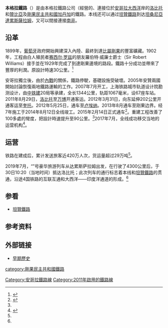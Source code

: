 {{noteTA
|1=zh-hans:坦赞铁路;zh-hk:坦贊鐵路;zh-tw:坦尚鐵路;
}}
{{Infobox rail system-route
|rail_name=本格拉鐵路
|other_name=
|banner_color=blue
|image=File:Railways in Angola-zh.svg
|caption=本格拉鐵路起始於[[洛比托|洛比托]]
|system_map= 
|mapimage_width=
|map_bgcolor=
|code_name=
|locale=
|service_type=普速铁路
|network=
|start=
|open_operation= 
|end_operation= 
|operation_note=
|system_length= 1308 千米
|length_in_operation=
|total_length= 
|line_title=线路
|lines=单线铁路
|stations=85
|route_title=线路
|main_route=
|secondary_route=
|branch_route=
|standard=
|main_stations= 
|ridership=
|fleet_size=
|max_speed=  
|track_gauge=1067mm
|min_radius= 150米
|max_grade= 20‰
|block_signal=6502电气集中连锁
|electrified=否
|depot=
|operator= 
|franchise=
|hq=
|key_person=
|website=
|route_map={{bs-map|inline=1|map=
\KBHFa~~0~~[[洛比托|洛比托]]
\HST~~15.2~~[[内格隆|内格隆]]
KRW+l\KRWgr~~  ~~
[[本格拉|本格拉]]~~18.1! !HST\HST~~121.4~~[[卡伊巴布|卡伊巴布]]
[[比巴斯|比巴斯]]~~27.3! !KHSTe\HST~~203.9~~[[库巴|库巴]]
\HST~~250.2~~[[甘达|甘达]]
\HST~~293.7~~[[青仁热|青仁热]]
\HST~~312~~[[库玛|库玛]]
\HST~~340~~[[隆甘佐|隆甘佐]]
\HST~~383~~[[卡伦格|卡伦格]]
KRW+l\KRWgr~~  ~~
[[米那|米那]]~~65.4! !KHSTe\HST~~394.1~~[[卡拉|卡拉]]
\HST~~422。4~~[[万博|万博]]
\HST~~477~~[[非拉诺法|非拉诺法]]
\HST~~516.2~~[[星故阿|星故阿]]
\HST~~624.2~~[[比耶|比耶]]
\HST~~699~~[[卡马恰巴|卡马恰巴]] 
\HST~~721.6~~[[关札|关札]]
\HST~~780.6~~[[库眼巴|库眼巴]] 
\HST~~841.8~~[[模汉戈|模汉戈]]
\HST~~877.2~~[[卡戈噶|卡戈噶]] 
\HST~~939.3~~[[卡卢比|卡卢比]]
\HST~~958.9~~[[卡奇波切|卡奇波切]] 
\HST~~997.1~~[[奇卡拉|奇卡拉]]
\HST~~1032.2~~[[卢恩耶|卢恩耶]] 
\HST~~1094.4~~[[列洼|列洼]]
\HST~~1115~~[[山且多|山且多]] 
\HST~~1132.4~~[[卢米多|卢米多]]
\HST~~1151.9~~[[卡纱衣|卡纱衣]] 
\HST~~1217~~[[开甫奇|开甫奇]]
\HST~~1238.6~~[[卢阿卡诺|卢阿卡诺]] 
\HST~~1278.1~~[[木库苏杰|木库苏杰]] 
\HST~~1331.3~~[[卢奥|卢奥]] 
}}
|collapsed=
}}
'''本格拉鐵路'''（{{lang-pt|Caminho de Ferro de Benguela}}）是由本格拉鐵路公司（{{lang|pt|Caminho de Ferro de Benguela CFB）}}經營的、連接位於[[安哥拉|安哥拉]][[大西洋|大西洋]]岸的[[洛比托|洛比托]]和[[贊比亞|贊比亞]]及[[剛果民主共和國|剛果民主共和國]][[加丹加|加丹加]]的鐵路。本线还可以通过[[坦贊鐵路|坦贊鐵路]]到达[[坦桑尼亞|坦桑尼亞]][[達累斯薩拉姆|達累斯薩拉姆]]，又可以間接連接[[南非|南非]]。

==沿革==
1899年，[[葡萄牙|葡萄牙]]政府開始興建深入內陸、最終到達[[比屬剛果|比屬剛果]]的豐富礦藏。1902年，工程由白人殖民者[[赛西尔·罗兹|赛西尔·罗兹]]的朋友羅伯特·威廉士爵士（Sir Robert Williams）接手並在1929年完成了到達剛果邊境的路段。鐵路十分成功並帶來了豐厚的利潤。原設計時速30公里。<ref name=chinanews20150214>{{Cite news |url=http://finance.chinanews.com/cj/2015/02-14/7064760.shtml |title=中国在海外修建最长铁路通车 横贯安哥拉全境 |publisher=中新網 |date=2015-02-14 |accessdate=2015-11-15 |archive-date=2019-08-11 |archive-url=https://web.archive.org/web/20190811234203/http://finance.chinanews.com/cj/2015/02-14/7064760.shtml |dead-url=no }}</ref>

安哥拉獨立後，由於[[安哥拉内战|內戰]]的關係，鐵路停駛，基礎設施受破壞。2005年安贊兩國開始討論恢復兩地鐵路運輸的工作。2007年7月开工，上海铁路城市轨道设计院勘测设计，由[[中鐵建|中铁建]]20局等承建，全长1344公里，轨距1067毫米，设67座车站。2011年8月29日，[[洛比托|洛比托]]至[[万博|万博]]开通客运。2012年3月31日，向东延伸202公里开通客运至[[奎托|奎托]]。2012年5月25日，通车至[[卢埃纳|卢埃纳]]。2013年8月通车至刚果边界。经7年施工于2014年8月12日全线竣工。2015年2月14日正式通车<ref>{{Cite web |url=http://news.163.com/15/0214/23/AIEV6F7F00014JB6.html |title=中国在海外修建最长铁路通车 横贯安哥拉全境 |access-date=2015-02-14 |archive-url=https://web.archive.org/web/20150215025823/http://news.163.com/15/0214/23/AIEV6F7F00014JB6.html |archive-date=2015-02-15 |dead-url=yes }}</ref>。重建工程改善了100多處的彎度，把設計時速提升至90公里。<ref name=chinanews20150214/>2017年7月，全线成功移交当地的运营机构<ref name=":0">{{Cite web|title=通讯：中企承建本格拉铁路首次在非洲实现铁路连通两大洋|url=http://www.xinhuanet.com/fortune/2019-07/31/c_1210223031.htm|accessdate=2019-07-31|author=|date=2019-07-31|format=|publisher=[[新华网|新华网]]|language=|archive-date=2019-07-31|archive-url=https://web.archive.org/web/20190731161603/http://www.xinhuanet.com/fortune/2019-07/31/c_1210223031.htm|dead-url=no}}</ref>。

== 运营 ==
铁路在建成后，累计发送旅客近420万人次，货运量超过29万吨<ref name=":0" />。

2019年7月，“{{Translink|en|Pride of Africa|非洲之傲}}”号豪华旅游列车从达累斯萨拉姆出发，在行驶了4300公里后，于30日10:20（当地时间）抵达洛比托；此次列车的通行标志着本线和[[坦贊鐵路|坦贊鐵路]]的贯通，沿途4国铁路的互联互通和大西洋——印度洋通道的形成。<ref name=":0" />

==参看==
*[[坦贊鐵路|坦贊鐵路]]

== 参考资料 ==
{{reflist}}

==外部链接==
{{Portal|安哥拉|Flag of Angola.svg}}

*[http://mikes.railhistory.railfan.net/r011.html 早期歷史] {{Wayback|url=http://mikes.railhistory.railfan.net/r011.html |date=20160304205618 }}


[[Category:安哥拉鐵路線|Category:安哥拉鐵路線]]
[[category:剛果民主共和國鐵路|category:剛果民主共和國鐵路]]
[[Category:2011年啟用的鐵路線|Category:2011年啟用的鐵路線]]